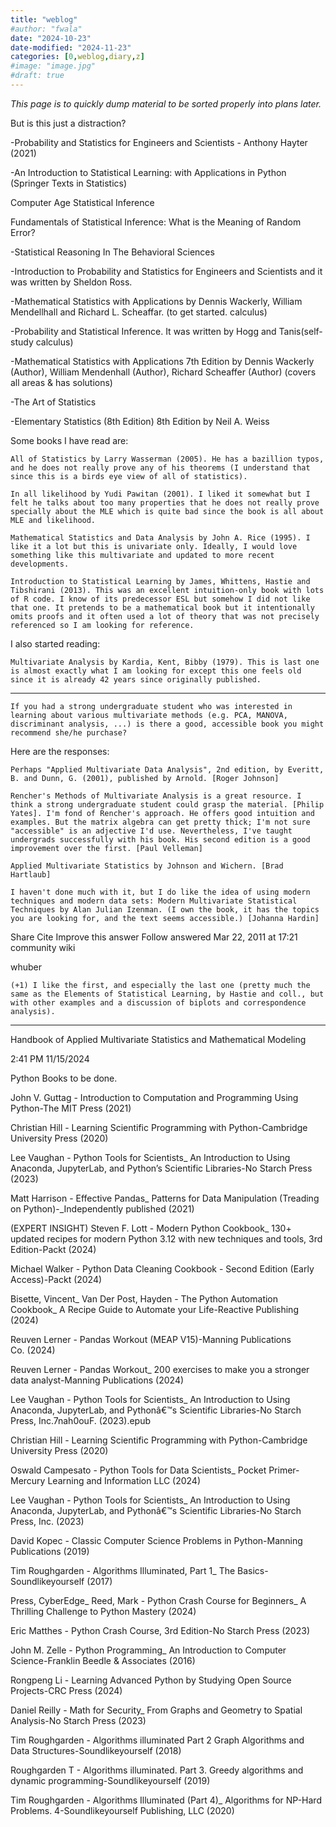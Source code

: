 ---
title: "weblog"
#author: "fwala"
date: "2024-10-23"
date-modified: "2024-11-23"
categories: [0,weblog,diary,z]
#image: "image.jpg"
#draft: true
---

_This page is to quickly dump material to be sorted properly into plans later._

But is this just a distraction?

-Probability and Statistics for Engineers and Scientists - Anthony Hayter (2021)

-An Introduction to Statistical Learning: with Applications in Python (Springer Texts in Statistics)

Computer Age Statistical Inference

Fundamentals of Statistical Inference: What is the Meaning of Random Error?

-Statistical Reasoning In The Behavioral Sciences

-Introduction to Probability and Statistics for Engineers and Scientists and it was written by Sheldon Ross.

-Mathematical Statistics with Applications by Dennis Wackerly, William Mendellhall and Richard L. Scheaffar. (to get started. calculus)

-Probability and Statistical Inference. It was written by Hogg and Tanis(self-study calculus)

-Mathematical Statistics with Applications 7th Edition by Dennis Wackerly (Author), William Mendenhall (Author), Richard Scheaffer (Author) (covers all areas & has solutions)


-The Art of Statistics

-Elementary Statistics (8th Edition) 8th Edition
by Neil A. Weiss


Some books I have read are:

    All of Statistics by Larry Wasserman (2005). He has a bazillion typos, and he does not really prove any of his theorems (I understand that since this is a birds eye view of all of statistics).

    In all likelihood by Yudi Pawitan (2001). I liked it somewhat but I felt he talks about too many properties that he does not really prove specially about the MLE which is quite bad since the book is all about MLE and likelihood.

    Mathematical Statistics and Data Analysis by John A. Rice (1995). I like it a lot but this is univariate only. Ideally, I would love something like this multivariate and updated to more recent developments.

    Introduction to Statistical Learning by James, Whittens, Hastie and Tibshirani (2013). This was an excellent intuition-only book with lots of R code. I know of its predecessor ESL but somehow I did not like that one. It pretends to be a mathematical book but it intentionally omits proofs and it often used a lot of theory that was not precisely referenced so I am looking for reference.

I also started reading:

    Multivariate Analysis by Kardia, Kent, Bibby (1979). This is last one is almost exactly what I am looking for except this one feels old since it is already 42 years since originally published.

--------------------------------



    If you had a strong undergraduate student who was interested in learning about various multivariate methods (e.g. PCA, MANOVA, discriminant analysis, ...) is there a good, accessible book you might recommend she/he purchase?

Here are the responses:

    Perhaps "Applied Multivariate Data Analysis", 2nd edition, by Everitt, B. and Dunn, G. (2001), published by Arnold. [Roger Johnson]

    Rencher's Methods of Multivariate Analysis is a great resource. I think a strong undergraduate student could grasp the material. [Philip Yates]. I'm fond of Rencher's approach. He offers good intuition and examples. But the matrix algebra can get pretty thick; I'm not sure "accessible" is an adjective I'd use. Nevertheless, I've taught undergrads successfully with his book. His second edition is a good improvement over the first. [Paul Velleman]

    Applied Multivariate Statistics by Johnson and Wichern. [Brad Hartlaub]

    I haven't done much with it, but I do like the idea of using modern techniques and modern data sets: Modern Multivariate Statistical Techniques by Alan Julian Izenman. (I own the book, it has the topics you are looking for, and the text seems accessible.) [Johanna Hardin]

Share
Cite
Improve this answer
Follow
answered Mar 22, 2011 at 17:21
community wiki

whuber

    (+1) I like the first, and especially the last one (pretty much the same as the Elements of Statistical Learning, by Hastie and coll., but with other examples and a discussion of biplots and correspondence analysis).

------------------------------

Handbook of Applied Multivariate Statistics and Mathematical Modeling

2:41 PM 11/15/2024

Python Books to be done.

John V. Guttag - Introduction to Computation and Programming Using Python-The MIT Press (2021)

Christian Hill - Learning Scientific Programming with Python-Cambridge University Press (2020)

Lee Vaughan - Python Tools for Scientists_ An Introduction to Using Anaconda, JupyterLab, and Python's Scientific Libraries-No Starch Press (2023)

Matt Harrison - Effective Pandas_ Patterns for Data Manipulation (Treading on Python)-_Independently published (2021)

(EXPERT INSIGHT) Steven F. Lott - Modern Python Cookbook_ 130+ updated recipes for modern Python 3.12 with new techniques and tools, 3rd Edition-Packt (2024)

Michael Walker - Python Data Cleaning Cookbook - Second Edition (Early Access)-Packt (2024)

Bisette, Vincent_ Van Der Post, Hayden - The Python Automation Cookbook_ A Recipe Guide to Automate your Life-Reactive Publishing (2024)

Reuven Lerner - Pandas Workout (MEAP V15)-Manning Publications Co. (2024)

Reuven Lerner - Pandas Workout_ 200 exercises to make you a stronger data analyst-Manning Publications (2024)

Lee Vaughan - Python Tools for Scientists_ An Introduction to Using Anaconda, JupyterLab, and Pythonâ€™s Scientific Libraries-No Starch Press, Inc.7nah0ouF. (2023).epub

Christian Hill - Learning Scientific Programming with Python-Cambridge University Press (2020)

Oswald Campesato - Python Tools for Data Scientists_ Pocket Primer-Mercury Learning and Information LLC (2024)

Lee Vaughan - Python Tools for Scientists_ An Introduction to Using Anaconda, JupyterLab, and Pythonâ€™s Scientific Libraries-No Starch Press, Inc. (2023)

David Kopec - Classic Computer Science Problems in Python-Manning Publications (2019)

Tim Roughgarden - Algorithms Illuminated, Part 1_ The Basics-Soundlikeyourself (2017)

Press, CyberEdge_ Reed, Mark - Python Crash Course for Beginners_ A Thrilling Challenge to Python Mastery (2024)

Eric Matthes - Python Crash Course, 3rd Edition-No Starch Press (2023)

John M. Zelle - Python Programming_ An Introduction to Computer Science-Franklin Beedle & Associates (2016)

Rongpeng Li - Learning Advanced Python by Studying Open Source Projects-CRC Press (2024)

Daniel Reilly - Math for Security_ From Graphs and Geometry to Spatial Analysis-No Starch Press (2023)

Tim Roughgarden - Algorithms illuminated Part 2 Graph Algorithms and Data Structures-Soundlikeyourself (2018)

Roughgarden T - Algorithms illuminated. Part 3. Greedy algorithms and dynamic programming-Soundlikeyourself (2019)

Tim Roughgarden - Algorithms Illuminated (Part 4)_ Algorithms for NP-Hard Problems. 4-Soundlikeyourself Publishing, LLC (2020)


